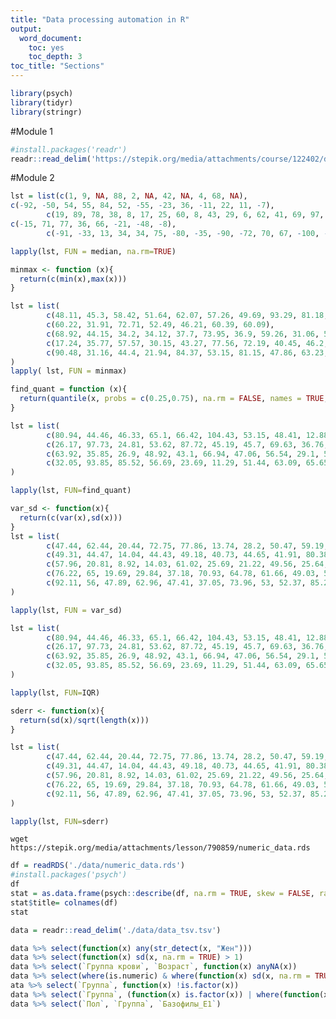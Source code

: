 ```yaml
---
title: "Data processing automation in R"
output:
  word_document:
    toc: yes
    toc_depth: 3
toc_title: "Sections"
---
```


```r
library(psych)
library(tidyr)
library(stringr)

```
#Module 1
```r
#install.packages('readr')
readr::read_delim('https://stepik.org/media/attachments/course/122402/data_tsv.tsv')
```
#Module 2
```r
lst = list(c(1, 9, NA, 88, 2, NA, 42, NA, 4, 68, NA),
c(-92, -50, 54, 55, 84, 52, -55, -23, 36, -11, 22, 11, -7),
        c(19, 89, 78, 38, 8, 17, 25, 60, 8, 43, 29, 6, 62, 41, 69, 97, 61, 83, 25, 24),
c(-15, 71, 77, 36, 66, -21, -48, -8),
        c(-91, -33, 13, 34, 34, 75, -80, -35, -90, -72, 70, 67, -100, -94, -18))

lapply(lst, FUN = median, na.rm=TRUE)

```
```r
minmax <- function (x){
  return(c(min(x),max(x)))
}

lst = list(
        c(48.11, 45.3, 58.42, 51.64, 62.07, 57.26, 49.69, 93.29, 81.18, 44.78, 55.1, 76.74, 58.08),
        c(60.22, 31.91, 72.71, 52.49, 46.21, 60.39, 60.09),
        c(68.92, 44.15, 34.2, 34.12, 37.7, 73.95, 36.9, 59.26, 31.06, 55.79, 73.92, 68.04, 53.73, 90.7, 39.66),
        c(17.24, 35.77, 57.57, 30.15, 43.27, 77.56, 72.19, 40.45, 46.2, 39.92),
        c(90.48, 31.16, 44.4, 21.94, 84.37, 53.15, 81.15, 47.86, 63.23, 46.75, 102.73)
)
lapply( lst, FUN = minmax)
```
```r
find_quant = function (x){
  return(quantile(x, probs = c(0.25,0.75), na.rm = FALSE, names = TRUE, type = 7))
}

lst = list(
        c(80.94, 44.46, 46.33, 65.1, 66.42, 104.43, 53.15, 48.41, 12.88, 51.1, 43.03, 40.3, 33.71, 55.1, 22.17),
        c(26.17, 97.73, 24.81, 53.62, 87.72, 45.19, 45.7, 69.63, 36.76, 7.17),
        c(63.92, 35.85, 26.9, 48.92, 43.1, 66.94, 47.06, 56.54, 29.1, 58.88),
        c(32.05, 93.85, 85.52, 56.69, 23.69, 11.29, 51.44, 63.09, 65.65, 35.73, 60.15, 30.93, -4.2)
)

lapply(lst, FUN=find_quant)
```
```r
var_sd <- function(x){
  return(c(var(x),sd(x)))
}
lst = list(
        c(47.44, 62.44, 20.44, 72.75, 77.86, 13.74, 28.2, 50.47, 59.19, 69.04),
        c(49.31, 44.47, 14.04, 44.43, 49.18, 40.73, 44.65, 41.91, 80.38, 80.09),
        c(57.96, 20.81, 8.92, 14.03, 61.02, 25.69, 21.22, 49.56, 25.64, 28.31),
        c(76.22, 65, 19.69, 29.84, 37.18, 70.93, 64.78, 61.66, 49.03, 51.56),
        c(92.11, 56, 47.89, 62.96, 47.41, 37.05, 73.96, 53, 52.37, 85.23)
)

lapply(lst, FUN = var_sd)
```
```r
lst = list(
        c(80.94, 44.46, 46.33, 65.1, 66.42, 104.43, 53.15, 48.41, 12.88, 51.1, 43.03, 40.3, 33.71, 55.1, 22.17),
        c(26.17, 97.73, 24.81, 53.62, 87.72, 45.19, 45.7, 69.63, 36.76, 7.17),
        c(63.92, 35.85, 26.9, 48.92, 43.1, 66.94, 47.06, 56.54, 29.1, 58.88),
        c(32.05, 93.85, 85.52, 56.69, 23.69, 11.29, 51.44, 63.09, 65.65, 35.73, 60.15, 30.93, -4.2)
)

lapply(lst, FUN=IQR)
```
```r
sderr <- function(x){
  return(sd(x)/sqrt(length(x)))
}

lst = list(
        c(47.44, 62.44, 20.44, 72.75, 77.86, 13.74, 28.2, 50.47, 59.19, 69.04),
        c(49.31, 44.47, 14.04, 44.43, 49.18, 40.73, 44.65, 41.91, 80.38, 80.09),
        c(57.96, 20.81, 8.92, 14.03, 61.02, 25.69, 21.22, 49.56, 25.64, 28.31),
        c(76.22, 65, 19.69, 29.84, 37.18, 70.93, 64.78, 61.66, 49.03, 51.56),
        c(92.11, 56, 47.89, 62.96, 47.41, 37.05, 73.96, 53, 52.37, 85.23)
)

lapply(lst, FUN=sderr)
```
```
wget https://stepik.org/media/attachments/lesson/790859/numeric_data.rds
```
```r
df = readRDS('./data/numeric_data.rds')
#install.packages('psych')
df
stat = as.data.frame(psych::describe(df, na.rm = TRUE, skew = FALSE, ranges = TRUE))
stat$title= colnames(df)
stat
```
```r
data = readr::read_delim('./data/data_tsv.tsv')

data %>% select(function(x) any(str_detect(x, "Жен")))
data %>% select(function(x) sd(x, na.rm = TRUE) > 1)
data %>% select(`Группа крови`, `Возраст`, function(x) anyNA(x))
data %>% select(where(is.numeric) & where(function(x) sd(x, na.rm = TRUE) > 1))
ata %>% select(`Группа`, function(x) !is.factor(x))
data %>% select(`Группа`, (function(x) is.factor(x)) | where(function(x) is.numeric(x)))
data %>% select(`Пол`, `Группа`, `Базофилы_E1`)
```